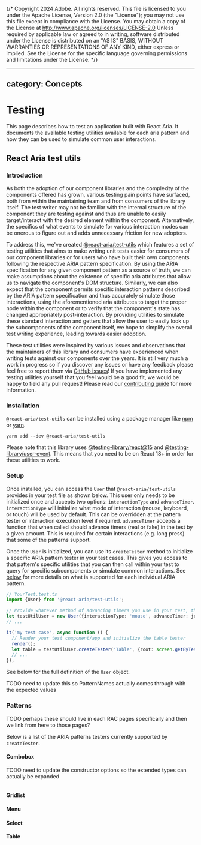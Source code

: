 {/* Copyright 2024 Adobe. All rights reserved.
This file is licensed to you under the Apache License, Version 2.0 (the "License");
you may not use this file except in compliance with the License. You may obtain a copy
of the License at http://www.apache.org/licenses/LICENSE-2.0
Unless required by applicable law or agreed to in writing, software distributed under
the License is distributed on an "AS IS" BASIS, WITHOUT WARRANTIES OR REPRESENTATIONS
OF ANY KIND, either express or implied. See the License for the specific language
governing permissions and limitations under the License. */}


---
category: Concepts
---

# Testing

This page describes how to test an application built with React Aria. It documents the available testing utilities available
for each aria pattern and how they can be used to simulate common user interactions.

## React Aria test utils

### Introduction

As both the adoption of our component libraries and the complexity of the components offered has grown, various testing pain points have surfaced, both from within the maintaining team and from consumers of the library itself.
The test writer may not be familiar with the internal structure of the component they are testing against and thus are unable to easily target/interact with the desired element within the component. Alternatively, the specifics
of what events to simulate for various interaction modes can be onerous to figure out and adds unnecessary friction for new adopters.

To address this, we've created [@react-aria/test-utils](https://www.npmjs.com/package/@react-aria/test-utils) which features a set of testing utilities that aims to make writing unit tests easier for consumers of our component libraries
or for users who have built their own components following the respective ARIA pattern specification. By using the ARIA specification for any given component pattern as a source of truth,
we can make assumptions about the existence of specific aria attributes that allow us to navigate the component's DOM structure. Similarly, we can also expect that the component
permits specific interaction patterns described by the ARIA pattern specification and thus accurately simulate those interactions, using the aforementioned aria attributes to target the proper node
within the component or to verify that the component's state has changed appropriately post-interaction. By providing utilities to simulate these standard interaction and getters that
allow the user to easily look up the subcomponents of the component itself, we hope to simplify the overall test writing experience, leading towards easier adoption.

These test utilities were inspired by various issues and observations that the maintainers of this library and consumers have experienced when writing tests against our components over the years. It is still very much
a work in progress so if you discover any issues or have any feedback please feel free to report them via [GitHub issues](https://github.com/adobe/react-spectrum/issues)! If you have implemented
any testing utilities yourself that you feel would be a good fit, we would be happy to field any pull request! Please read our [contributing guide](contribute.html)
for more information.

### Installation

`@react-aria/test-utils` can be installed using a package manager like [npm](https://docs.npmjs.com/cli/npm) or [yarn](https://classic.yarnpkg.com/lang/en/).

```
yarn add --dev @react-aria/test-utils
```

Please note that this library uses [@testing-library/react@15](https://www.npmjs.com/package/@testing-library/react) and [@testing-library/user-event](https://www.npmjs.com/package/@testing-library/user-event/v/13.1.5). This means that you need
to be on React 18+ in order for these utilities to work.

### Setup

Once installed, you can access the `User` that `@react-aria/test-utils` provides in your test file as shown below. This user only needs to be initialized once and accepts two options: `interactionType` and `advanceTimer`. `interactionType` will
initialize what mode of interaction (mouse, keyboard, or touch) will be used by default. This can be overridden at the pattern tester or interaction execution level if required. `advanceTimer` accepts a function that when called should advance timers (real or fake)
in the test by a given amount. This is required for certain interactions (e.g. long press) that some of the patterns support.

Once the `User` is initialized, you can use its `createTester` method to initialize a specific ARIA pattern tester in your test cases. This gives you access to that pattern's specific utilities that you can then call
within your test to query for specific subcomponents or simulate common interactions. See [below](#patterns) for more details on what is supported for each individual ARIA pattern.

```ts
// YourTest.test.ts
import {User} from '@react-aria/test-utils';

// Provide whatever method of advancing timers you use in your test, this example assumes Jest with fake timers
let testUtilUser = new User({interactionType: 'mouse', advanceTimer: jest.advanceTimersByTime});
// ...

it('my test case', async function () {
  // Render your test component/app and initialize the table tester
  render();
  let table = testUtilUser.createTester('Table', {root: screen.getByTestId('test_table')});
  // ...
});
```

See below for the full definition of the `User` object.

TODO need to update this so PatternNames actually comes through with the expected values
<ClassAPI links={testUtilDocs.links} class={testUtilDocs.exports.User} />


### Patterns
TODO perhaps these should live in each RAC pages specifically and then we link from here to those pages?

Below is a list of the ARIA patterns testers currently supported by `createTester`.

#### Combobox

TODO need to update the constructor options so the extended types can actually be expanded

<ClassAPI links={combobox.links} class={combobox.exports.ComboBoxTester} />

```

```

#### Gridlist

<ClassAPI links={gridlist.links} class={gridlist.exports.GridListTester} />

#### Menu

<ClassAPI links={menu.links} class={menu.exports.MenuTester} />

#### Select

<ClassAPI links={select.links} class={select.exports.SelectTester} />

#### Table

<ClassAPI links={table.links} class={table.exports.TableTester} />
